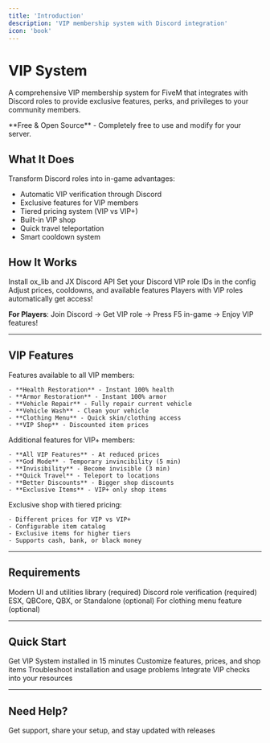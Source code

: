 ```yaml
---
title: 'Introduction'
description: 'VIP membership system with Discord integration'
icon: 'book'
---
```


# VIP System

A comprehensive VIP membership system for FiveM that integrates with Discord roles to provide exclusive features, perks, and privileges to your community members.

<Note>
  **Free & Open Source** - Completely free to use and modify for your server.
</Note>

## What It Does

Transform Discord roles into in-game advantages:
- Automatic VIP verification through Discord
- Exclusive features for VIP members
- Tiered pricing system (VIP vs VIP+)
- Built-in VIP shop
- Quick travel teleportation
- Smart cooldown system

## How It Works

<Steps>
  <Step title="Install Dependencies">
    Install ox_lib and JX Discord API
  </Step>
  <Step title="Configure Roles">
    Set your Discord VIP role IDs in the config
  </Step>
  <Step title="Customize Features">
    Adjust prices, cooldowns, and available features
  </Step>
  <Step title="Players Get Access">
    Players with VIP roles automatically get access!
  </Step>
</Steps>

**For Players**: Join Discord → Get VIP role → Press F5 in-game → Enjoy VIP features!

---

## VIP Features

<Tabs>
  <Tab title="Basic VIP" icon="star">
    Features available to all VIP members:

    - **Health Restoration** - Instant 100% health
    - **Armor Restoration** - Instant 100% armor
    - **Vehicle Repair** - Fully repair current vehicle
    - **Vehicle Wash** - Clean your vehicle
    - **Clothing Menu** - Quick skin/clothing access
    - **VIP Shop** - Discounted item prices
  </Tab>

  <Tab title="VIP+ Exclusive" icon="crown">
    Additional features for VIP+ members:

    - **All VIP Features** - At reduced prices
    - **God Mode** - Temporary invincibility (5 min)
    - **Invisibility** - Become invisible (3 min)
    - **Quick Travel** - Teleport to locations
    - **Better Discounts** - Bigger shop discounts
    - **Exclusive Items** - VIP+ only shop items
  </Tab>

  <Tab title="VIP Shop" icon="cart-shopping">
    Exclusive shop with tiered pricing:

    - Different prices for VIP vs VIP+
    - Configurable item catalog
    - Exclusive items for higher tiers
    - Supports cash, bank, or black money
  </Tab>
</Tabs>

---

## Requirements

<CardGroup cols={2}>
  <Card title="ox_lib" icon="box" href="https://github.com/overextended/ox_lib">
    Modern UI and utilities library (required)
  </Card>
  <Card title="JX Discord API" icon="discord" href="../discord-api/introduction">
    Discord role verification (required)
  </Card>
  <Card title="Framework" icon="server">
    ESX, QBCore, QBX, or Standalone (optional)
  </Card>
  <Card title="Skin Menu" icon="shirt">
    For clothing menu feature (optional)
  </Card>
</CardGroup>

---

## Quick Start

<CardGroup cols={2}>
  <Card title="Installation" icon="download" href="./installation">
    Get VIP System installed in 15 minutes
  </Card>
  <Card title="Configuration" icon="gear" href="./configuration">
    Customize features, prices, and shop items
  </Card>
  <Card title="Common Issues" icon="circle-exclamation" href="./common-issues">
    Troubleshoot installation and usage problems
  </Card>
  <Card title="Exports" icon="code" href="./exports">
    Integrate VIP checks into your resources
  </Card>
</CardGroup>

---

## Need Help?

<Card title="Join Our Discord" icon="discord" href="https://discord.gg/VuMcnbmEby" horizontal>
  Get support, share your setup, and stay updated with releases
</Card>

